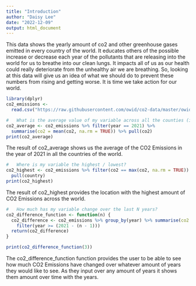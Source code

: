 ```yaml
---
title: "Introduction"
author: "Daisy Lee"
date: "2022-12-09"
output: html_document
---
```


This data shows the yearly amount of co2 and other greenhouse gases emitted in every country of the world. It educates others of the possible increase or decrease each year of the pollutants that are releasing into the world for us to breathe into our clean lungs. It impacts all of us as our health could really deteriorate from the unhealthy air we are breathing. So, looking at this data will give us an idea of what we should do to prevent these numbers from rising and getting worse. It is time we take action for our world. 

```r
library(dplyr)
co2_emissions <- 
  read.csv("https://raw.githubusercontent.com/owid/co2-data/master/owid-co2-data.csv")

#   What is the average value of my variable across all the counties (in the current year)?
co2_average <- co2_emissions %>% filter(year == 2021) %>% 
  summarise(co2 = mean(co2, na.rm = TRUE)) %>% pull(co2)
print(co2_average)
```

The result of co2_average shows us the average of the CO2 Emissions in the year of 2021 in all the countries of the world. 

```r
#   Where is my variable the highest / lowest?
co2_highest <- co2_emissions %>% filter(co2 == max(co2, na.rm = TRUE)) %>%
  pull(country) 
print(co2_highest)
```

The result of co2_highest provides the location with the highest amount of CO2 Emissions across the world. 

```r
#   How much has my variable change over the last N years?
co2_difference_function <- function(n) {
  co2_difference <- co2_emissions %>% group_by(year) %>% summarise(co2 = mean(co2, na.rm = TRUE)) %>% 
    filter(year >= (2021 - (n - 1)))
  return(co2_difference)
}

print(co2_difference_function(3))
```

The co2_difference_function function provides the user to be able to see how much CO2 Emissions have changed over whatever amount of years they would like to see. As they input over any amount of years it shows them amount over time with the years.

